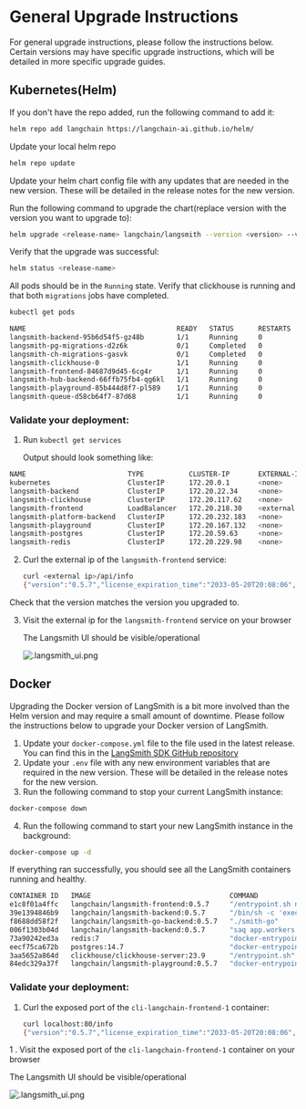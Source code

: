 # General Upgrade Instructions

For general upgrade instructions, please follow the instructions below. Certain versions may have specific upgrade instructions, which will be detailed in more specific upgrade guides.

## Kubernetes(Helm)

If you don't have the repo added, run the following command to add it:

```bash
helm repo add langchain https://langchain-ai.github.io/helm/
```

Update your local helm repo

```bash
helm repo update
```

Update your helm chart config file with any updates that are needed in the new version. These will be detailed in the release notes for the new version.

Run the following command to upgrade the chart(replace version with the version you want to upgrade to):

```bash
helm upgrade <release-name> langchain/langsmith --version <version> --values <path-to-values-file>
```

Verify that the upgrade was successful:

```bash
helm status <release-name>
```

All pods should be in the `Running` state. Verify that clickhouse is running and that both `migrations` jobs have completed.

```bash
kubectl get pods

NAME                                     READY   STATUS      RESTARTS   AGE
langsmith-backend-95b6d54f5-gz48b        1/1     Running     0          15h
langsmith-pg-migrations-d2z6k            0/1     Completed   0          5h48m
langsmith-ch-migrations-gasvk            0/1     Completed   0          5h48m
langsmith-clickhouse-0                   1/1     Running     0          26h
langsmith-frontend-84687d9d45-6cg4r      1/1     Running     0          15h
langsmith-hub-backend-66ffb75fb4-qg6kl   1/1     Running     0          15h
langsmith-playground-85b444d8f7-pl589    1/1     Running     0          15h
langsmith-queue-d58cb64f7-87d68          1/1     Running     0          15h
```

### Validate your deployment:

1. Run `kubectl get services`

   Output should look something like:

```bash
NAME                         TYPE           CLUSTER-IP       EXTERNAL-IP     PORT(S)                      AGE
kubernetes                   ClusterIP      172.20.0.1       <none>          443/TCP                      27d
langsmith-backend            ClusterIP      172.20.22.34     <none>          1984/TCP                     21d
langsmith-clickhouse         ClusterIP      172.20.117.62    <none>          8123/TCP,9000/TCP            21d
langsmith-frontend           LoadBalancer   172.20.218.30    <external ip>   80:30093/TCP,443:31130/TCP   21d
langsmith-platform-backend   ClusterIP      172.20.232.183   <none>          1986/TCP                     21d
langsmith-playground         ClusterIP      172.20.167.132   <none>          3001/TCP                     21d
langsmith-postgres           ClusterIP      172.20.59.63     <none>          5432/TCP                     21d
langsmith-redis              ClusterIP      172.20.229.98    <none>          6379/TCP                     20d
```

2. Curl the external ip of the `langsmith-frontend` service:

   ```bash
   curl <external ip>/api/info
   {"version":"0.5.7","license_expiration_time":"2033-05-20T20:08:06","batch_ingest_config":{"scale_up_qsize_trigger":1000,"scale_up_nthreads_limit":16,"scale_down_nempty_trigger":4,"size_limit":100,"size_limit_bytes":20971520}}
   ```

Check that the version matches the version you upgraded to.

3. Visit the external ip for the `langsmith-frontend` service on your browser

   The Langsmith UI should be visible/operational

   ![.langsmith_ui.png](../static/langsmith_ui.png)

## Docker

Upgrading the Docker version of LangSmith is a bit more involved than the Helm version and may require a small amount of downtime. Please follow the instructions below to upgrade your Docker version of LangSmith.

1. Update your `docker-compose.yml` file to the file used in the latest release. You can find this in the [LangSmith SDK GitHub repository](https://github.com/langchain-ai/langsmith-sdk/blob/main/python/langsmith/cli/docker-compose.yaml)
2. Update your `.env` file with any new environment variables that are required in the new version. These will be detailed in the release notes for the new version.
3. Run the following command to stop your current LangSmith instance:

```bash
docker-compose down
```

4. Run the following command to start your new LangSmith instance in the background:

```bash
docker-compose up -d
```

If everything ran successfully, you should see all the LangSmith containers running and healthy.

```bash
CONTAINER ID   IMAGE                                  COMMAND                  CREATED        STATUS                        PORTS                                                      NAMES
e1c8f01a4ffc   langchain/langsmith-frontend:0.5.7     "/entrypoint.sh ngin…"   10 hours ago   Up 40 seconds                 0.0.0.0:80->80/tcp, 8080/tcp                               cli-langchain-frontend-1
39e1394846b9   langchain/langsmith-backend:0.5.7      "/bin/sh -c 'exec uv…"   10 hours ago   Up 40 seconds                 0.0.0.0:1984->1984/tcp                                     cli-langchain-backend-1
f8688dd58f2f   langchain/langsmith-go-backend:0.5.7   "./smith-go"             10 hours ago   Up 40 seconds                 0.0.0.0:1986->1986/tcp                                     cli-langchain-platform-backend-1
006f1303b04d   langchain/langsmith-backend:0.5.7      "saq app.workers.que…"   10 hours ago   Up 40 seconds                                                                            cli-langchain-queue-1
73a90242ed3a   redis:7                                "docker-entrypoint.s…"   10 hours ago   Up About a minute (healthy)   0.0.0.0:63791->6379/tcp                                    cli-langchain-redis-1
eecf75ca672b   postgres:14.7                          "docker-entrypoint.s…"   10 hours ago   Up About a minute (healthy)   0.0.0.0:5433->5432/tcp                                     cli-langchain-db-1
3aa5652a864d   clickhouse/clickhouse-server:23.9      "/entrypoint.sh"         10 hours ago   Up About a minute (healthy)   9009/tcp, 0.0.0.0:8124->8123/tcp, 0.0.0.0:9001->9000/tcp   cli-langchain-clickhouse-1
84edc329a37f   langchain/langsmith-playground:0.5.7   "docker-entrypoint.s…"   10 hours ago   Up About a minute             0.0.0.0:3001->3001/tcp                                     cli-langchain-playground-1
```

### Validate your deployment:

1. Curl the exposed port of the `cli-langchain-frontend-1` container:

   ```bash
   curl localhost:80/info
   {"version":"0.5.7","license_expiration_time":"2033-05-20T20:08:06","batch_ingest_config":{"scale_up_qsize_trigger":1000,"scale_up_nthreads_limit":16,"scale_down_nempty_trigger":4,"size_limit":100,"size_limit_bytes":20971520}}
   ```

1 . Visit the exposed port of the `cli-langchain-frontend-1` container on your browser

The Langsmith UI should be visible/operational

![.langsmith_ui.png](../static/langsmith_ui.png)
